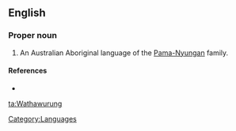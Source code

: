 ==English==

===Proper noun===
{{en-proper noun}}

# An Australian Aboriginal language of the [[Pama-Nyungan]] family.

====References====
*{{pedialite|Pama-Nyungan languages}}

[[Category:Languages]]

[[ta:Wathawurung]]